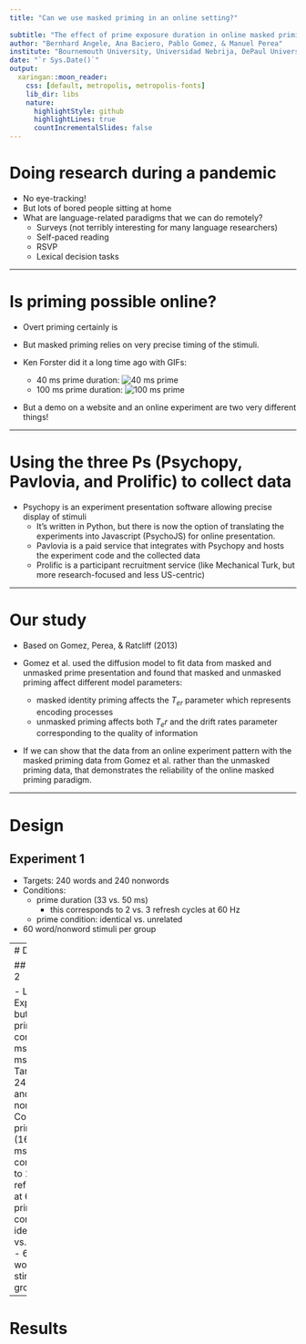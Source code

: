 ```yaml
---
title: "Can we use masked priming in an online setting?"
     
subtitle: "The effect of prime exposure duration in online masked priming lexical decision"
author: "Bernhard Angele, Ana Baciero, Pablo Gomez, & Manuel Perea"
institute: "Bournemouth University, Universidad Nebrija, DePaul University, California State University San Bernardino, Universitat de Valencia"
date: "`r Sys.Date()`"
output:
  xaringan::moon_reader:
    css: [default, metropolis, metropolis-fonts] 
    lib_dir: libs
    nature:
      highlightStyle: github
      highlightLines: true
      countIncrementalSlides: false
---
```


# Doing research during a pandemic

- No eye-tracking!
- But lots of bored people sitting at home
- What are language-related paradigms that we can do remotely?
  - Surveys (not terribly interesting for many language researchers)
  - Self-paced reading
  - RSVP
  - Lexical decision tasks

---

# Is priming possible online?

- Overt priming certainly is
- But masked priming relies on very precise timing of the stimuli.
- Ken Forster did it a long time ago with GIFs:

  - 40 ms prime duration: 
  ![40 ms prime](http://www.u.arizona.edu/~kforster/priming/mp_demo_1.gif)
  - 100 ms prime duration: 
  ![100 ms prime](http://www.u.arizona.edu/~kforster/priming/mp_demo_2.gif)
  
- But a demo on a website and an online experiment are two very different things!

---

# Using the three Ps (Psychopy, Pavlovia, and Prolific) to collect data

- Psychopy is an experiment presentation software allowing precise display of stimuli
  - It's written in Python, but there is now the option of translating the experiments into Javascript (PsychoJS) for online presentation.
  - Pavlovia is a paid service that integrates with Psychopy and hosts the experiment code and the collected data
  - Prolific is a participant recruitment service (like Mechanical Turk, but more research-focused and less US-centric)

---

# Our study

- Based on Gomez, Perea, & Ratcliff (2013)

- Gomez et al. used the diffusion model to fit data from masked and unmasked prime presentation and found that masked and unmasked priming affect different model parameters:
  - masked identity priming affects the $T_{er}$ parameter which represents encoding processes
  - unmasked priming affects both $T_er$ and the drift rates parameter corresponding to the quality of information
  
- If we can show that the data from an online experiment pattern with the masked priming data from Gomez et al. rather than the unmasked priming data, that demonstrates the reliability of the online masked priming paradigm.

---

# Design

## Experiment 1

- Targets: 240 words and 240 nonwords
- Conditions: 
  - prime duration (33 vs. 50 ms)
    - this corresponds to 2 vs. 3 refresh cycles at 60 Hz
  - prime condition: identical vs. unrelated
- 60 word/nonword stimuli per group

---
# Design

## Experiment 2

  - Like Experiment 1, but shorter prime duration condition (16 ms vs. 33 ms):
    - Targets: same 240 words and 240 nonwords
    - Conditions: 
      - prime duration (16 vs. 33 ms)
        - this corresponds to 1 vs. 2 refresh cycles at 60 Hz
      - prime condition: identical vs. unrelated
    - 60 word/nonword stimuli per group

---
# Results

